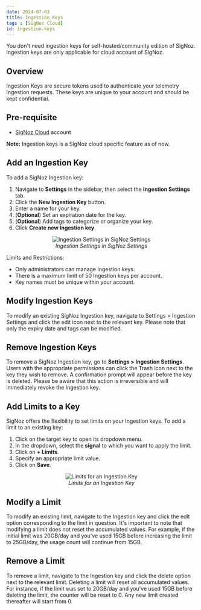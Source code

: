 ```yaml
---
date: 2024-07-03
title: Ingestion Keys
tags : [SigNoz Cloud]
id: ingestion-keys
---
```


<Admonition type="info">
You don't need ingestion keys for self-hosted/community edition of SigNoz. Ingestion keys are only applicable for cloud account of SigNoz.
</Admonition>

## Overview

Ingestion Keys are secure tokens used to authenticate your telemetry Ingestion requests. These keys are unique to your account and should be kept confidential.

## Pre-requisite

-  [SigNoz Cloud](https://signoz.io/teams/) account

**Note:** Ingestion keys is a SigNoz cloud specific feature as of now.

## Add an Ingestion Key
To add a SigNoz Ingestion key:

1. Navigate to **Settings** in the sidebar, then select the **Ingestion Settings** tab.
2. Click the **New Ingestion Key** button.
3. Enter a name for your key.
4. (**Optional**) Set an expiration date for the key.
5. (**Optional**) Add tags to categorize or organize your key.
6. Click **Create new Ingestion key**.

<figure data-zoomable align='center'>
    <img src="/img/docs/ingestion/keys.png" alt="Ingestion Settings in SigNoz Settings"/>
    <figcaption><i>Ingestion Settings in SigNoz Settings</i></figcaption>
</figure>

Limits and Restrictions:
- Only administrators can manage Ingestion keys.
- There is a maximum limit of 50 Ingestion keys per account.
- Key names must be unique within your account.

## Modify Ingestion Keys
To modify an existing SigNoz Ingestion key, navigate to Settings > Ingestion Settings and click the edit icon next to the relevant key. Please note that only the expiry date and tags can be modified.

## Remove Ingestion Keys
To remove a SigNoz Ingestion key, go to **Settings > Ingestion Settings**. Users with the appropriate permissions can click the Trash icon next to the key they wish to remove. A confirmation prompt will appear before the key is deleted. Please be aware that this action is irreversible and will immediately revoke the Ingestion key.

## Add Limits to a Key
SigNoz offers the flexibility to set limits on your Ingestion keys. To add a limit to an existing key:

1. Click on the target key to open its dropdown menu.
2. In the dropdown, select the **signal** to which you want to apply the limit.
3. Click on **+ Limits**.
4. Specify an appropriate limit value.
5. Click on **Save**.

<figure data-zoomable align='center'>
    <img src="/img/docs/ingestion/limits.png" alt="Limits for an Ingestion Key"/>
    <figcaption><i>Limits for an Ingestion Key</i></figcaption>
</figure>

## Modify a Limit
To modify an existing limit, navigate to the Ingestion key and click the edit option corresponding to the limit in question. It's important to note that modifying a limit does not reset the accumulated values. For example, if the initial limit was 20GB/day and you've used 15GB before increasing the limit to 25GB/day, the usage count will continue from 15GB.

## Remove a Limit
To remove a limit, navigate to the Ingestion key and click the delete option next to the relevant limit. Deleting a limit will reset all accumulated values. For instance, if the limit was set to 20GB/day and you've used 15GB before deleting the limit, the counter will be reset to 0. Any new limit created thereafter will start from 0.
